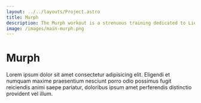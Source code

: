 ```yaml
---
layout: ../../layouts/Project.astro
title: Murph
description: The Murph workout is a strenuous training dedicated to Lieutenant Michael Murphy. This project allows users to save their workout time and compete with others.
image: /images/main-murph.png
---
```



<GridCard>

# Murph

Lorem ipsum dolor sit amet consectetur adipisicing elit. Eligendi et numquam maxime praesentium nesciunt porro odio possimus fugit reiciendis animi saepe pariatur, doloribus ipsum amet perferendis distinctio provident vel illum.

</GridCard>
